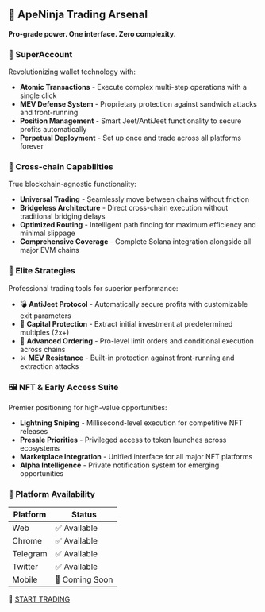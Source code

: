 ## 🚀 ApeNinja Trading Arsenal

**Pro-grade power. One interface. Zero complexity.**

### 🔐 SuperAccount

Revolutionizing wallet technology with:
* **Atomic Transactions** - Execute complex multi-step operations with a single click
* **MEV Defense System** - Proprietary protection against sandwich attacks and front-running
* **Position Management** - Smart Jeet/AntiJeet functionality to secure profits automatically
* **Perpetual Deployment** - Set up once and trade across all platforms forever

### 🌉 Cross-chain Capabilities

True blockchain-agnostic functionality:
* **Universal Trading** - Seamlessly move between chains without friction
* **Bridgeless Architecture** - Direct cross-chain execution without traditional bridging delays
* **Optimized Routing** - Intelligent path finding for maximum efficiency and minimal slippage
* **Comprehensive Coverage** - Complete Solana integration alongside all major EVM chains

### 🧠 Elite Strategies

Professional trading tools for superior performance:
* 💣 **AntiJeet Protocol** - Automatically secure profits with customizable exit parameters
* 💼 **Capital Protection** - Extract initial investment at predetermined multiples (2x+)
* 🎯 **Advanced Ordering** - Pro-level limit orders and conditional execution across chains
* ⚔️ **MEV Resistance** - Built-in protection against front-running and extraction attacks

### 🖼️ NFT & Early Access Suite

Premier positioning for high-value opportunities:
* **Lightning Sniping** - Millisecond-level execution for competitive NFT releases
* **Presale Priorities** - Privileged access to token launches across ecosystems
* **Marketplace Integration** - Unified interface for all major NFT platforms
* **Alpha Intelligence** - Private notification system for emerging opportunities

### 🧩 Platform Availability

| Platform | Status |
|----------|--------|
| Web | ✅ Available |
| Chrome | ✅ Available |
| Telegram | ✅ Available |
| Twitter | ✅ Available |
| Mobile | 🚧 Coming Soon |

🥷 [START TRADING](https://app.apeninja.co)